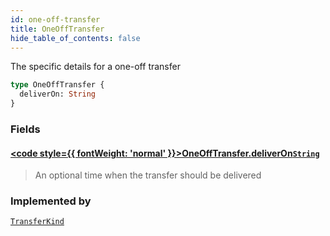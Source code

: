 ```yaml
---
id: one-off-transfer
title: OneOffTransfer
hide_table_of_contents: false
---
```








The specific details for a one-off transfer

```graphql
type OneOffTransfer {
  deliverOn: String
}
```


### Fields

#### [<code style={{ fontWeight: 'normal' }}>OneOffTransfer.<b>deliverOn</b></code>](#)<Bullet />[`String`](/testnet/api/graphql/scalars/string) <Badge class="secondary" text="scalar"/>
> An optional time when the transfer should be delivered
> 



### Implemented by

[`TransferKind`](/testnet/api/graphql/unions/transfer-kind)  <Badge class="secondary" text="union"/>



